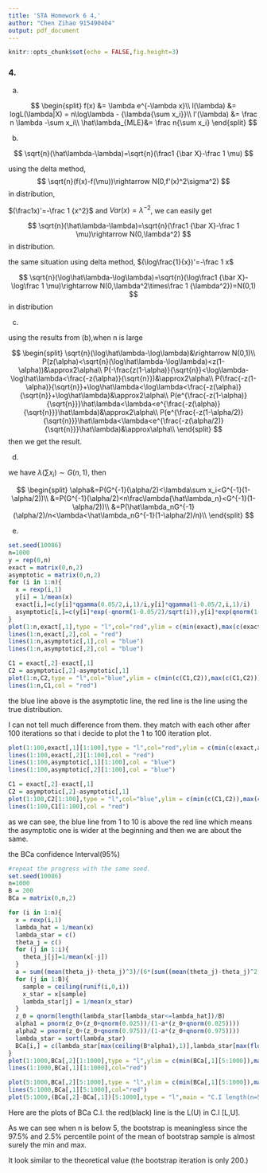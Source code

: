 ---
title: 'STA Homework 6 4,'
author: "Chen Zihao 915490404"
output: pdf_document
---
```{r setup, include=FALSE}
knitr::opts_chunk$set(echo = FALSE,fig.height=3)
```

### 4.

(a)

$$
\begin{split}
f(x) &= \lambda e^{-\lambda x}\\
l(\lambda) &= logL(\lambda|X) = n\log\lambda - {\lambda{\sum x_i}}\\
l'(\lambda) &= \frac n \lambda -\sum x_i\\
\hat\lambda_{MLE}&= \frac n{\sum x_i}
\end{split}
$$

(b)

$$
\sqrt{n}(\hat\lambda-\lambda)=\sqrt{n}(\frac1 {\bar X}-\frac 1 \mu)
$$

using the delta method,
$$
\sqrt{n}(f(x)-f(\mu))\rightarrow N(0,f'(x)^2\sigma^2)
$$
in distribution,

$(\frac1x)'=-\frac 1 {x^2}$ and $Var(x)=\lambda^{-2}$, we can easily get

$$
\sqrt{n}(\hat\lambda-\lambda)=\sqrt{n}(\frac1 {\bar X}-\frac 1 \mu)\rightarrow N(0,\lambda^2)
$$
in distribution.

the same situation using delta method, $(\log\frac{1}{x})'=-\frac 1 x$

$$
\sqrt{n}(\log\hat\lambda-\log\lambda)=\sqrt{n}(\log\frac1 {\bar X}-\log\frac 1 \mu)\rightarrow N(0,\lambda^2\times\frac 1 {\lambda^2})=N(0,1)
$$
in distribution

(c)

using the results from (b),when n is large

$$
\begin{split}
\sqrt{n}(\log\hat\lambda-\log\lambda)&\rightarrow N(0,1)\\
P(z(\alpha)<\sqrt{n}(\log\hat\lambda-\log\lambda)<z(1-\alpha))&\approx2\alpha\\
P(-\frac{z(1-\alpha)}{\sqrt{n}}<\log\lambda-\log\hat\lambda<\frac{-z(\alpha)}{\sqrt{n}})&\approx2\alpha\\
P(\frac{-z(1-\alpha)}{\sqrt{n}}+\log\hat\lambda<\log\lambda<\frac{-z(\alpha)}{\sqrt{n}}+\log\hat\lambda)&\approx2\alpha\\
P(e^{\frac{-z(1-\alpha)}{\sqrt{n}}}\hat\lambda<\lambda<e^{\frac{-z(\alpha)}{\sqrt{n}}}\hat\lambda)&\approx2\alpha\\
P(e^{\frac{-z(1-\alpha/2)}{\sqrt{n}}}\hat\lambda<\lambda<e^{\frac{-z(\alpha/2)}{\sqrt{n}}}\hat\lambda)&\approx\alpha\\
\end{split}
$$
then we get the result.

(d)

we have $\lambda(\sum x_i)\sim G(n,1)$, then

$$
\begin{split}
\alpha&=P(G^{-1}(\alpha/2)<\lambda\sum x_i<G^{-1}(1-\alpha/2))\\
&=P(G^{-1}(\alpha/2)<n\frac\lambda{\hat\lambda_n}<G^{-1}(1-\alpha/2))\\
&=P(\hat\lambda_nG^{-1}(\alpha/2)/n<\lambda<\hat\lambda_nG^{-1}(1-\alpha/2)/n)\\
\end{split}
$$

(e)

```{r}
set.seed(10086)
n=1000
y = rep(0,n)
exact = matrix(0,n,2)
asymptotic = matrix(0,n,2)
for (i in 1:n){
  x = rexp(i,1)
  y[i] = 1/mean(x)
  exact[i,]=c(y[i]*qgamma(0.05/2,i,1)/i,y[i]*qgamma(1-0.05/2,i,1)/i)
  asymptotic[i,]=c(y[i]*exp(-qnorm(1-0.05/2)/sqrt(i)),y[i]*exp(qnorm(1-0.05/2)/sqrt(i)))
}
plot(1:n,exact[,1],type = "l",col="red",ylim = c(min(exact),max(c(exact,asymptotic))),ylab = "lambda")
lines(1:n,exact[,2],col = "red")
lines(1:n,asymptotic[,1],col = "blue")
lines(1:n,asymptotic[,2],col = "blue")
```
```{r}
C1 = exact[,2]-exact[,1]
C2 = asymptotic[,2]-asymptotic[,1]
plot(1:n,C2,type = "l",col="blue",ylim = c(min(c(C1,C2)),max(c(C1,C2))),ylab = "length",main = "the CI distance")
lines(1:n,C1,col = "red")
```

the blue line above is the asymptotic line, the red line is the line using the true distribution.

I can not tell much difference from them. they match with each other after 100 iterations so that i decide to plot the 1 to 100 iteration plot.

```{r}
plot(1:100,exact[,1][1:100],type = "l",col="red",ylim = c(min(c(exact,asymptotic)),max(c(exact,asymptotic))),ylab = "lambda")
lines(1:100,exact[,2][1:100],col = "red")
lines(1:100,asymptotic[,1][1:100],col = "blue")
lines(1:100,asymptotic[,2][1:100],col = "blue")
```
```{r}
C1 = exact[,2]-exact[,1]
C2 = asymptotic[,2]-asymptotic[,1]
plot(1:100,C2[1:100],type = "l",col="blue",ylim = c(min(c(C1,C2)),max(c(C1,C2))),ylab = "length",main = "the CI distance")
lines(1:100,C1[1:100],col = "red")
```

as we can see, the blue line from 1 to 10 is above the red line which means the asymptotic one is wider at the beginning and then we are about the same.

the BCa confidence Interval(95%)

```{r}
#repeat the progress with the same seed.
set.seed(10086)
n=1000
B = 200
BCa = matrix(0,n,2)

for (i in 1:n){
  x = rexp(i,1)
  lambda_hat = 1/mean(x)
  lambda_star = c()
  theta_j = c()
  for (j in 1:i){
    theta_j[j]=1/mean(x[-j])
  }
  a = sum((mean(theta_j)-theta_j)^3)/(6*(sum((mean(theta_j)-theta_j)^2))^(3/2))
  for (j in 1:B){
    sample = ceiling(runif(i,0,i))
    x_star = x[sample]
    lambda_star[j] = 1/mean(x_star)
  }
  z_0 = qnorm(length(lambda_star[lambda_star<=lambda_hat])/B)
  alpha1 = pnorm(z_0+(z_0+qnorm(0.025))/(1-a*(z_0+qnorm(0.025))))
  alpha2 = pnorm(z_0+(z_0+qnorm(0.975))/(1-a*(z_0+qnorm(0.975))))
  lambda_star = sort(lambda_star)
  BCa[i,] = c(lambda_star[max(ceiling(B*alpha1),1)],lambda_star[max(floor(B*alpha2),1)])
}
plot(1:1000,BCa[,2][1:1000],type = "l",ylim = c(min(BCa[,1][5:1000]),max(BCa[,2][5:1000])),main = "Bca confidence Interval",ylab = "lambda",xlab="n(1:1000)")
lines(1:1000,BCa[,1][1:1000],col="red")

plot(5:1000,BCa[,2][5:1000],type = "l",ylim = c(min(BCa[,1][5:1000]),max(BCa[,2][5:1000])),main = "Bca confidence Interval(n=5:1000)",ylab = "lambda",xlab="n(5:1000)")
lines(5:1000,BCa[,1][5:1000],col="red")
plot(5:1000,(BCa[,2]-BCa[,1])[5:1000],type = "l",main = "C.I length(n=5:1000",ylab = "length",xlab = "n")
```

Here are the plots of BCa C.I. the red(black) line is the L(U) in C.I [L,U].

As we can see when n is below 5, the bootstrap is meaningless since the 97.5% and 2.5% percentile point of the mean of bootstrap sample is almost surely the min and max.

It look similar to the theoretical value (the bootstrap iteration is only 200.)